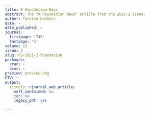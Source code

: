 ```yaml
---
title: R Foundation News
abstract: The "R Foundation News" article from the 2021-2 issue.
author: Torsten Hothorn
date: ~
date_published: ~
journal:
  firstpage: '745'
  lastpage: '3'
volume: 13
issue: 2
slug: RJ-2021-2-foundation
packages:
  cran: ~
  bioc: ~
preview: preview.png
CTV: ~
output:
  rjtools::rjournal_web_article:
    self_contained: no
    toc: no
    legacy_pdf: yes

---
```

